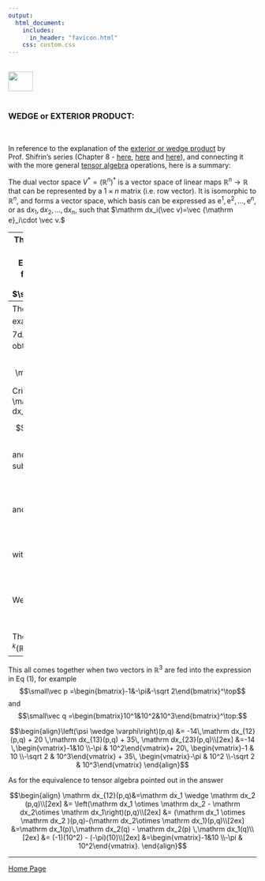 ```yaml
---
output: 
  html_document:
    includes:
      in_header: "favicon.html" 
    css: custom.css
---
```


<br>
<a href="http://rinterested.github.io/statistics/index.html">
<img HEIGHT="40" WIDTH="50" src="https://cloud.githubusercontent.com/assets/9312897/10556783/a27a26fa-745c-11e5-9b1a-2d5bd737387a.PNG"></a>
<br><br>


### WEDGE or EXTERIOR PRODUCT:
<br>

In reference to the explanation of the [exterior or wedge product][1] by Prof. Shifrin's series (Chapter 8 - [here][2], [here][3] and [here][4]), and connecting it with the more general [tensor algebra][5] operations, here is a summary:

The dual vector space $V^*=(\mathbb R^n)^*$ is a vector space of linear maps $\mathbb R^n \to \mathbb R$ that can be represented by a $1\times n$ matrix (i.e. row vector). It is isomorphic to $\mathbb R^n,$ and forms a vector space, which basis can be expressed as $\mathrm e^1,\mathrm e^2,\dots,\mathrm e^n,$ or as $\mathrm dx_1, \mathrm dx_2, \dots ,\mathrm dx_n,$ such that $\mathrm dx_i(\vec v)=\vec {\mathrm e}_i\cdot \vec v.$

---
This dual vector space constitutes the specific case of the vector space of alternating multilinear maps, denoted $\Lambda^k(\mathbb R^n)^*$ when $k=1.$ For example, in 3-dimensional Euclidean space, i.e. $n=3,$ a possible form would be $7\mathrm dx_2=7\mathrm dy=7\mathrm e^2,$ and if this is fed a vector $\vec v=\begin{bmatrix}-7&8&2\end{bmatrix}^\top,$ the result will be simply the dot product $\small\begin{bmatrix}0&7&0\end{bmatrix}\begin{bmatrix}-7\\8\\2\end{bmatrix}=56.$
  
As a vector space, these forms can be added (and scalar multiplied), so that $4\mathrm dx +7 \mathrm dy=\begin{bmatrix}4&7&0\end{bmatrix},$ an expression naturally belonging to the same vector space $\Lambda^1(\mathbb R^3)^*,$ and also accepting vectors in $\mathbb R^3$ to produce a real number through the dot product operation.

---
The wedge product of two such forms in $\Lambda^1(\mathbb R^3)^*$ will result in an element in $\Lambda^2(\mathbb R^3)^*.$ For example, taking the last element of $\Lambda^1(\mathbb R^3)^*$ in the preceding example, i.e. $\psi =4\mathrm dx_1 +7 \mathrm dx_2,$ and wedging it with $\varphi =2\mathrm dx_1 +5 \mathrm dx_3,$ also in the same vector space $\Lambda^1(\mathbb R^3)^*,$ we obtain

$$\psi\wedge\varphi=4\mathrm dx_1 +7 \mathrm dx_2 \wedge 2\mathrm dx_1 +5 \mathrm dx_3=-14\;\mathrm dx_{12}+20\;\mathrm d_{13}+35\; \mathbb d_{23}\tag 1$$

Critically, this is the same as picturing the two forms in $\Lambda^1(\mathbb R^3)^*,$ i.e. $4\mathrm dx_1 +7 \mathrm dx_2=\color{red}{\begin{bmatrix}4&7&0\end{bmatrix}}^\top$ and $2\mathrm dx_1 +5 \mathrm dx_3=\color{blue}{\begin{bmatrix}2&0&5\end{bmatrix}}^\top$ as

$$\begin{bmatrix}
\color{red}4&\color{red}7&\color{red}0\\
\color{blue}2& \color{blue} 0 & \color{blue}5
\end{bmatrix}$$

and realizing that $\mathrm d_{12}$ is simply the determinant of the first two columns (minor of the submatrix):

$$\det{\begin{bmatrix}
\color{red}4&\color{red}7\\
\color{blue}2& \color{blue} 0 
\end{bmatrix}}=-14$$

and that $\mathrm d_{13}$

$$\det{\begin{bmatrix}
\color{red}4&\color{red}0\\
\color{blue}2& \color{blue} 5 
\end{bmatrix}}=20$$

with $\mathrm d_{23}$

$$\det{\begin{bmatrix}
\color{red}7&\color{red}0\\
\color{blue}0& \color{blue} 5 
\end{bmatrix}}=35$$

We could express this as

$$\psi\wedge\varphi=\sum  \text {minors}_{ij}\; \mathrm d_{ij}$$

The wedge product can be carried out between vector spaces $\Lambda^l(\mathbb R^n)^*\wedge \Lambda^k(\mathbb R^n)^*\in \Lambda^{l+k}(\mathbb R^n)^*.$

---

This all comes together when two vectors in $\mathbb R^3$ are fed into the expression in Eq (1), for example $$\small\vec p =\begin{bmatrix}-1&-\pi&-\sqrt 2\end{bmatrix}^\top$$ and $$\small\vec q =\begin{bmatrix}10^1&10^2&10^3\end{bmatrix}^\top:$$



$$\begin{align}\left(\psi \wedge \varphi\right)(p,q) &=
-14\,\mathrm dx_{12}(p,q) + 20 \,\mathrm dx_{13}(p,q) + 35\, \mathrm dx_{23}(p,q)\\[2ex]
&=-14 \,\begin{vmatrix}-1&10 \\-\pi & 10^2\end{vmatrix}+ 20\, \begin{vmatrix}-1 & 10 \\-\sqrt 2 & 10^3\end{vmatrix} + 35\, 
\begin{vmatrix}-\pi & 10^2 \\-\sqrt 2 & 10^3\end{vmatrix}
\end{align}$$

As for the equivalence to tensor algebra pointed out in the answer

$$\begin{align}
\mathrm dx_{12}(p,q)&=\mathrm dx_1 \wedge \mathrm dx_2 (p,q)\\[2ex]
&= \left(\mathrm dx_1 \otimes \mathrm dx_2 - \mathrm dx_2\otimes \mathrm dx_1\right)(p,q)\\[2ex]
&= (\mathrm dx_1 \otimes \mathrm dx_2 )(p,q)-(\mathrm dx_2\otimes \mathrm dx_1)(p,q)\\[2ex]
&=\mathrm dx_1(p)\,\mathrm dx_2(q) - \mathrm dx_2(p) \,\mathrm dx_1(q)\\[2ex]
&= (-1)(10^2) - (-\pi)(10)\\[2ex]
&=\begin{vmatrix}-1&10 \\-\pi & 10^2\end{vmatrix}.
\end{align}$$


  [1]: https://en.wikipedia.org/wiki/Exterior_algebra
  [2]: https://youtu.be/Nh5XFX0iKgE
  [3]: https://youtu.be/ZFPWK2gHGrY
  [4]: https://youtu.be/Rci22jC_pS8
  [5]: https://math.stackexchange.com/a/2436543/152225


---

<a href="http://rinterested.github.io/statistics/index.html">Home Page</a>
